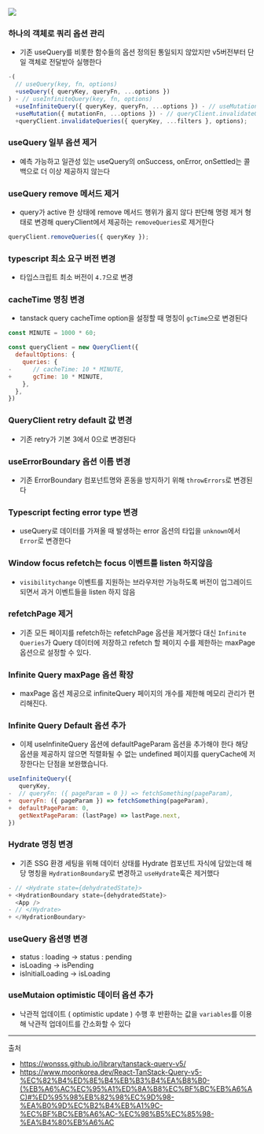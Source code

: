 ![](https://dctwxpkwzbaeulfrrvgo.supabase.co/storage/v1/object/public/image//11-1.png)

### 하나의 객체로 쿼리 옵션 관리

- 기존 useQuery를 비롯한 함수들의 옵션 정의된 통일되지 않았지만 v5버전부터 단일 객체로 전달받아 실행한다

```javascript
-(
  // useQuery(key, fn, options)
  +useQuery({ queryKey, queryFn, ...options })
) - // useInfiniteQuery(key, fn, options)
  +useInfiniteQuery({ queryKey, queryFn, ...options }) - // useMutation(fn, options)
  +useMutation({ mutationFn, ...options }) - // queryClient.invalidateQueries(key, filters, options)
  +queryClient.invalidateQueries({ queryKey, ...filters }, options);
```

### useQuery 일부 옵션 제거

- 예측 가능하고 일관성 있는 useQuery의 onSuccess, onError, onSettled는 콜백으로 더 이상 제공하지 않는다

### useQuery remove 메서드 제거

- query가 active 한 상태에 remove 메서드 행위가 옳지 않다 판단해 명령 제거 형태로 변경해 queryClient에서 제공하는 `removeQueries`로 제거한다

```javascript
queryClient.removeQueries({ queryKey });
```

### typescript 최소 요구 버전 변경

- 타입스크립트 최소 버전이 `4.7`으로 변경

### cacheTime 명칭 변경

- tanstack query cacheTime option을 설정할 때 명칭이 `gcTime`으로 변경된다

```javascript
const MINUTE = 1000 * 60;

const queryClient = new QueryClient({
  defaultOptions: {
    queries: {
-      // cacheTime: 10 * MINUTE,
+      gcTime: 10 * MINUTE,
    },
  },
})
```

### QueryClient retry default 값 변경

- 기존 retry가 기본 3에서 0으로 변경된다

### useErrorBoundary 옵션 이름 변경

- 기존 ErrorBoundary 컴포넌트명와 혼동을 방지하기 위해 `throwErrors`로 변경된다

### Typescript fecting error type 변경

- useQuery로 데이터를 가져올 때 발생하는 error 옵션의 타입을 `unknown`에서 `Error`로 변경한다

### Window focus refetch는 focus 이벤트를 listen 하지않음

- `visibilitychange` 이벤트를 지원하는 브라우저만 가능하도록 버전이 업그레이드되면서 과거 이벤트들을 listen 하지 않음

### refetchPage 제거

- 기존 모든 페이지를 refetch하는 refetchPage 옵션을 제거했다 대신 `Infinite Queries`가 Query 데이터에 저장하고 refetch 할 페이지 수를 제한하는 maxPage 옵션으로 설정할 수 있다.

### Infinite Query maxPage 옵션 확장

- maxPage 옵션 제공으로 infiniteQuery 페이지의 개수를 제한해 메모리 관리가 편리해진다.

### Infinite Query Default 옵션 추가

- 이제 useInfiniteQuery 옵션에 defaultPageParam 옵션을 추가해야 한다 해당 옵션을 제공하지 않으면 직렬화될 수 없는 undefined 페이지를 queryCache에 저장한다는 단점을 보완했습니다.

```javascript
useInfiniteQuery({
   queryKey,
-  // queryFn: ({ pageParam = 0 }) => fetchSomething(pageParam),
+  queryFn: ({ pageParam }) => fetchSomething(pageParam),
+  defaultPageParam: 0,
   getNextPageParam: (lastPage) => lastPage.next,
})
```

### Hydrate 명칭 변경

- 기존 SSG 환경 세팅을 위해 데이터 상태를 Hydrate 컴포넌트 자식에 담았는데 해당 명칭을 `HydrationBoundary`로 변경하고 `useHydrate`훅은 제거했다

```javascript
- // <Hydrate state={dehydratedState}>
+ <HydrationBoundary state={dehydratedState}>
  <App />
- // </Hydrate>
+ </HydrationBoundary>
```

### useQuery 옵션명 변경

- status : loading -> status : pending
- isLoading -> isPending
- isInitialLoading -> isLoading

### useMutaion optimistic 데이터 옵션 추가

- 낙관적 업데이트 ( optimistic update ) 수행 후 반환하는 값을 `variables`를 이용해 낙관적 업데이트를 간소화할 수 있다

---

출처

- https://wonsss.github.io/library/tanstack-query-v5/
- https://www.moonkorea.dev/React-TanStack-Query-v5-%EC%82%B4%ED%8E%B4%EB%B3%B4%EA%B8%B0-(%EB%A6%AC%EC%95%A1%ED%8A%B8%EC%BF%BC%EB%A6%AC)#%ED%95%98%EB%82%98%EC%9D%98-%EA%B0%9D%EC%B2%B4%EB%A1%9C-%EC%BF%BC%EB%A6%AC-%EC%98%B5%EC%85%98-%EA%B4%80%EB%A6%AC
